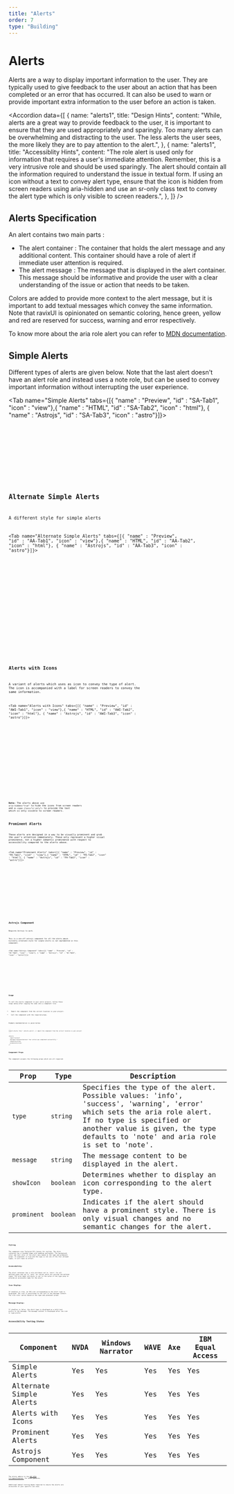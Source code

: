 ```yaml
---
title: "Alerts"
order: 7
type: "Building"
---
```



# Alerts

Alerts are a way to display important information to the user. They are typically used to give feedback to the user about an action that has been completed or an error that has occurred. It can also be used to warn or provide important extra information to the user before an action is taken.

<Accordion
  data={[
    {
      name: "alerts1",
      title: "Design Hints",
      content:
        "While, alerts are a great way to provide feedback to the user, it is important to ensure that they are used appropriately and sparingly. Too many alerts can be overwhelming and distracting to the user. The less alerts the user sees, the more likely they are to pay attention to the alert.",
    },
    {
      name: "alerts1",
      title: "Accessiblity Hints",
      content:
        "The role alert is used only for information that requires a user's immediate attention. Remember, this is a very intrusive role and should be used sparingly. The alert should contain all the information required to understand the issue in textual form. If using an icon without a text to convey alert type, ensure that the icon is hidden from screen readers using aria-hidden and use an sr-only class text to convey the alert type which is only visible to screen readers.",
    },
  ]}
/>

## Alerts Specification

An alert contains two main parts :

- The alert container : The container that holds the alert message and any additional content. This container should have a role of alert if immediate user attention is required.
- The alert message : The message that is displayed in the alert container. This message should be informative and provide the user with a clear understanding of the issue or action that needs to be taken.

Colors are added to provide more context to the alert message, but it is important to add textual messages which convey the same information. Note that ravixUI is opinionated on semantic coloring, hence green, yellow and red are reserved for success, warning and error respectively.

To know more about the aria role alert you can refer to [MDN documentation](https://developer.mozilla.org/en-US/docs/Web/Accessibility/ARIA/Roles/alert_role).

## Simple Alerts

Different types of alerts are given below. Note that the last alert doesn't have an alert role and instead uses a note role, but can be used to convey important information without interrupting the user experience.

<Tab name="Simple Alerts" tabs={[{ "name" : "Preview", "id" : "SA-Tab1", "icon" : "view"},{ "name" : "HTML", "id" : "SA-Tab2", "icon" : "html"}, { "name" : "Astrojs", "id" : "SA-Tab3", "icon" : "astro"}]}>

<section
  id="SA-Tab1-panel"
  aria-labelledby="SA-Tab1"
  role="tabpanel"
  data-role="tabpanel">
  <div class="grid  p-6">
    <AltAlerts />
  </div>
</section>

<section id ="SA-Tab2-panel" role="tabpanel" data-role="tabpanel" aria-labelledby="SA-Tab2" class="hidden">

<Code
  code={AltAlertsCode}
  lang="html"
  wrap="true"
  data-pagefind-ignore
/>

</section>

<section id ="SA-Tab3-panel" role="tabpanel" data-role="tabpanel" aria-labelledby="SA-Tab3" class="hidden">

<Code
  code={AltAlertsCodeAstro}
  lang="astro"
  title="SimpleAlerts.astro"
  wrap="true"
  data-pagefind-ignore
/>

</section>

</Tab>



## Alternate Simple Alerts

A different style for simple alerts

<Tab name="Alternate Simple Alerts" tabs={[{ "name" : "Preview", "id" : "AA-Tab1", "icon" : "view"},{ "name" : "HTML", "id" : "AA-Tab2", "icon" : "html"}, { "name" : "Astrojs", "id" : "AA-Tab3", "icon" : "astro"}]}>

<section
  id="AA-Tab1-panel"
  aria-labelledby="AA-Tab1"
  role="tabpanel"
  data-role="tabpanel">
  <div class="grid  p-6">
    <Alerts />
  </div>
</section>

<section id ="AA-Tab2-panel" role="tabpanel" data-role="tabpanel" aria-labelledby="AA-Tab2" class="hidden">

<Code
  code={AlertsCode}
  lang="html"
  wrap="true"
  data-pagefind-ignore
/>

</section>

<section id ="AA-Tab3-panel" role="tabpanel" data-role="tabpanel" aria-labelledby="AA-Tab3" class="hidden">

<Code
  code={AlertsCodeAstro}
  lang="astro"
  title="SimpleAlertsAlt.astro"
  wrap="true"
  data-pagefind-ignore
/>

</section>

</Tab>



## Alerts with Icons

A variant of alerts which uses as icon to convey the type of alert. The icon is accompanied with a label for screen readers to convey the same information.

<Tab name="Alerts with Icons" tabs={[{ "name" : "Preview", "id" : "AWI-Tab1", "icon" : "view"},{ "name" : "HTML", "id" : "AWI-Tab2", "icon" : "html"}, { "name" : "Astrojs", "id" : "AWI-Tab3", "icon" : "astro"}]}>

<section
  id="AWI-Tab1-panel"
  aria-labelledby="AWI-Tab1"
  role="tabpanel"
  data-role="tabpanel">
  <div class="grid  p-6">
    <AlertsWithIcon />
  </div>
</section>

<section id ="AWI-Tab2-panel" role="tabpanel" data-role="tabpanel" aria-labelledby="AWI-Tab2">

<Code
  code={AlertsWithIconCode}
  lang="html"
  wrap="true"
  data-pagefind-ignore
/>

</section>

<section id ="AWI-Tab3-panel" role="tabpanel" data-role="tabpanel" aria-labelledby="AWI-Tab3" class="hidden">

<Code
  code={AlertsWithIconCodeAstro}
  lang="astro"
  title="AlertsWithIcon.astro"
  wrap="true"
  data-pagefind-ignore
/>

</section>

</Tab>

**Note:** The alerts above use `aria-hidden="true"` to hide the icons from screen readers and a `<span class="sr-only">` to provide the text which is only visible to screen readers.

## Prominent Alerts

These alerts are designed in a way to be visually prominent and grab the user's attention immediately. These only represent a higher visual prominence, not a higher semantic prominence with respect to accessibility compared to the alerts above.

<Tab name="Prominent Alerts" tabs={[{ "name" : "Preview", "id" : "PA-Tab1", "icon" : "view"},{ "name" : "HTML", "id" : "PA-Tab2", "icon" : "html"}, { "name" : "Astrojs", "id" : "PA-Tab3", "icon" : "astro"}]}>

<section
  id="PA-Tab1-panel"
  aria-labelledby="PA-Tab1"
  role="tabpanel"
  data-role="tabpanel">
  <div class="grid  p-6">
    <ProminentAlerts />
  </div>
</section>

<section id ="PA-Tab2-panel" role="tabpanel" data-role="tabpanel" aria-labelledby="PA-Tab2" class="hidden">

<Code
  code={ProminentAlertsCode}
  lang="html"
  wrap="true"
  data-pagefind-ignore
/>

</section>

<section id ="PA-Tab3-panel" role="tabpanel" data-role="tabpanel" aria-labelledby="PA-Tab3" class="hidden">

<Code
  code={ProminentAlertsCodeAstro}
  lang="astro"
  title="ProminentAlerts.astro"
  wrap="true"
  data-pagefind-ignore
/>

</section>

</Tab>

## Astrojs Component

<Alert heading="Info">Requires Astrojs to work.</Alert>

This is a one off astrojs component for all the alerts above. Currently alternate style for simple alerts is not implemented in this component.

<Tab name="Astrojs Component" tabs={[{ "name" : "Preview", "id" : "AC-Tab1", "icon" : "view"}, { "name" : "Astrojs", "id" : "AC-Tab3", "icon" : "astro"}]}>

<section
  id="AC-Tab1-panel"
  aria-labelledby="AC-Tab1"
  role="tabpanel"
  data-role="tabpanel">
  <div class="grid  p-6">
    <AllAlerts
      type="success"
      message="Congratulations! Your action was completed successfully."
      showIcon={true}
      prominent={true}
    />
  </div>
</section>

<section id ="AC-Tab3-panel" role="tabpanel" data-role="tabpanel" aria-labelledby="AC-Tab3" class="hidden">

<Code
  code={AllAlertsCode}
  lang="astro"
  title="Alerts.astro"
  wrap="true"
  data-pagefind-ignore
/>

</section>

</Tab>

### Usage

To call the alerts component in your astro project, follow these steps below after copying the code into a component file:

- Import the component from the correct location in your project.
- Call the component with the required props.

Example implementation is given below:

```astro
---
import Alerts from "./Alerts.astro"; // import the component from the correct location in your project
---

<Alerts
  type="success"
  message="Congratulations! Your action was completed successfully."
  showIcon={true}
  prominent={true}
/>

```

### Component Props

The component accepts the following props which are all required:

| Prop        | Type      | Description                                                                                                                                                                                                                            |
| ----------- | --------- | -------------------------------------------------------------------------------------------------------------------------------------------------------------------------------------------------------------------------------------- |
| `type`      | `string`  | Specifies the type of the alert. Possible values: 'info', 'success', 'warning', 'error' which sets the aria role alert. If no type is specified or another value is given, the type defaults to 'note' and aria role is set to 'note'. |
| `message`   | `string`  | The message content to be displayed in the alert.                                                                                                                                                                                      |
| `showIcon`  | `boolean` | Determines whether to display an icon corresponding to the alert type.                                                                                                                                                                 |
| `prominent` | `boolean` | Indicates if the alert should have a prominent style. There is only visual changes and no semantic changes for the alert.                                                                                                              |

### Styling

The component uses Tailwind CSS classes for styling. The alert container has a rounded shape with padding and margin. The background color and text color of the alert vary based on the type and prominent props. If prominent is true and the type is not one of the four allowed types, it will have no effect.

### Accessibility:

The alert container has a role attribute set to 'alert' for all defined types and set to 'note' for values which are outside the defined types. The aria-label attribute is set to the value of the type prop to provide an accessible name for the alert.

### Icon Display:

If showIcon is true, an SVG icon corresponding to the alert type is displayed. The icon is positioned to the left of the message content. The icon color varies based on the type and prominent props.

### Message Display:

If showIcon is false, the alert type is displayed as a bold text prefix to the message. The message content is displayed after the icon or type prefix.

## Accessibility Testing Status



| Component               | NVDA | Windows Narrator | WAVE | Axe | IBM Equal Access |
| ----------------------- | ---- | ---------------- | ---- | --- | ---------------- |
| Simple Alerts           | Yes  | Yes              | Yes  | Yes | Yes              |
| Alternate Simple Alerts | Yes  | Yes              | Yes  | Yes | Yes              |
| Alerts with Icons       | Yes  | Yes              | Yes  | Yes | Yes              |
| Prominent Alerts        | Yes  | Yes              | Yes  | Yes | Yes              |
| Astrojs Component       | Yes  | Yes              | Yes  | Yes | Yes              |

The alerts adhere to the [WAI-ARIA 1.2 specification  ](https://www.w3.org/WAI/ARIA/apg/patterns/alert/examples/alert/) for alert patterns.

Additional manual testing maybe required to ensure the alerts are accessible in your specific use case.